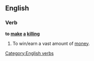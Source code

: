 ==English==

===Verb===
'''to [[make]] [[a]] [[killing]]'''

# {{idiom}} To win/earn a vast amount of [[money]].

[[Category:English verbs]]